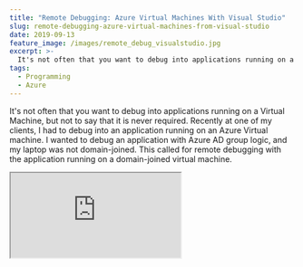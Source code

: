 ```yaml
---
title: "Remote Debugging: Azure Virtual Machines With Visual Studio"
slug: remote-debugging-azure-virtual-machines-from-visual-studio
date: 2019-09-13
feature_image: /images/remote_debug_visualstudio.jpg
excerpt: >-
  It's not often that you want to debug into applications running on a Virtual Machine, but not to say that it is never required. Recently at one of my clients,...
tags:
  - Programming
  - Azure
---
```

It's not often that you want to debug into applications running on a Virtual Machine, but not to say that it is never required. Recently at one of my clients, I had to debug into an application running on an Azure Virtual machine. I wanted to debug an application with Azure AD group logic, and my laptop was not domain-joined. This called for remote debugging with the application running on a domain-joined virtual machine.

<iframe src="https://www.youtube.com/embed/I_9LBBbsWHI" />

  

In this post, we will look at how to set up the Virtual Machine and Visual Studio for remote debugging. If you are interested in watching this in action, check out the video in the link above.

## Setting up Virtual Machine

To be able to remote debug to a Virtual Machine it needs to be running the _Remote Debugging Monitor (msvsmon)_. Assuming you have Visual Studio installed on your local machine (which is why you are trying to debug in the first place), you can find _msvsmon_ under the folder - _C:\\Program Files (x86)\\Microsoft Visual Studio\\2019\\Professional\\Common7\\IDE\\Remote Debugger_. The path might slightly different based on the version of Visual Studio and the Subscription (Professional, Community, Enterprise). The above path is for Visual Studio (VS) 2019 Professional version. Copy over the Remote Debugger folder into the virtual machine. Alternatively, you can also install the Remote Debugger tools from the [internet](https://docs.microsoft.com/en-us/visualstudio/debugger/remote-debugging?view=vs-2019#download-and-install-the-remote-tools). Make sure you download the version that matches the Visual Studio version that you will be using to debug.

Run the msvsmon.exe as an Administrator, and it will prompt you to set up some firewall rules on the Virtual Machine as below.

![](/images/remote_debug_firewallRules.jpg)

Once confirmed it adds in the following firewall rules for the x64 and x86 versions of the application.

![](/images/remote_debug_firewall_Rules.jpg)

The Remote Debugging Monitor listens to a port ([each Visual Studio version has a different default](https://docs.microsoft.com/en-us/visualstudio/debugger/remote-debugger-port-assignments?view=vs-2019)) - 4024 for VS 2019. This can be changed under Options if needed. For this example I have turned off Authentication as shown below.

![](/images/remote_debug_running.jpg)

### Azure Portal Settings

In the Azure Portal, under the Networking tab for the Virtual Machine,  add an inbound port rule to open the port that msvsmon is listening - 4024 in this case

![](/images/remote_debug_vm_azure_portal.jpg)

## Debugging From Visual Studio

Now that everything is set up, we are good to debug the application from our local machine. Make sure the application to be debugged is running in the Virtual Machine. From Debug -> Attach To Process in Visual Studio. Choose Remote (no authentication) under the Connection type and enter the IP address or the fqdn to the VM along with the port number. Shortly you should see the list of applications running on the machine, and you can choose the appropriate app to debug.

![](/images/remote_debug_visualstudio.jpg)

Visual Studio is now debugging the application running on the Virtual Machine. Hope this helps and happy debugging!